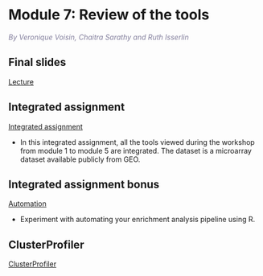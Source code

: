 # Module 7: Review of the tools  

 *<font color="#827e9c">By Veronique Voisin, Chaitra Sarathy and Ruth Isserlin</font>*
 
## Final slides
[Lecture](./lectures/Pathways_2024_finalslides.pdf) 

##  Integrated assignment

[Integrated assignment](#integrated_assignment)

 - In this integrated assignment, all the tools viewed during the workshop from module 1 to module 5 are integrated. The dataset is a microarray dataset available publicly from GEO. 
 
## Integrated assignment bonus

[Automation](#ass_automation)

 - Experiment with automating your enrichment analysis pipeline using R.
 
## ClusterProfiler

[ClusterProfiler](#clusterprofiler_optionallab)


